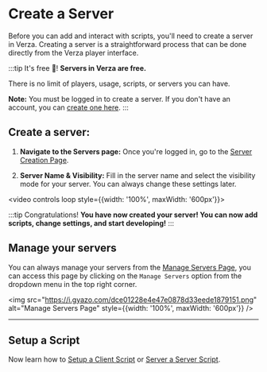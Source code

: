 # Create a Server

Before you can add and interact with scripts, you'll need to create a server in Verza. Creating a server is a straightforward process that can be done directly from the Verza player interface.

:::tip It's free 🎉!
**Servers in Verza are free.**

There is no limit of players, usage, scripts, or servers you can have.

**Note:** You must be logged in to create a server. If you don't have an account, you can [create one here](https://verza.io/login).
:::

## **Create a server:**

1. **Navigate to the Servers page:** Once you're logged in, go to the [Server Creation Page](https://verza.io/servers/create).

2. **Server Name & Visibility:** Fill in the server name and select the visibility mode for your server. You can always change these settings later.

<video controls loop style={{width: '100%', maxWidth: '600px'}}>
  <source src="https://i.gyazo.com/1644dbc763ab34afe4fe3ed471052d33.mp4" />
</video>

:::tip Congratulations!
**You have now created your server! You can now add scripts, change settings, and start developing!**
:::

## **Manage your servers**

You can always manage your servers from the [Manage Servers Page](https://verza.io/servers/manage), you can access this page by clicking on the `Manage Servers` option from the dropdown menu in the top right corner.

<img
  src="https://i.gyazo.com/dce01228e4e47e0878d33eede1879151.png"
  alt="Manage Servers Page"
  style={{width: '100%', maxWidth: '600px'}}
/>

---

## Setup a Script

Now learn how to [Setup a Client Script](/getting-started/setup-client-script) or [Server a Server Script](/getting-started/setup-webserver-script).
